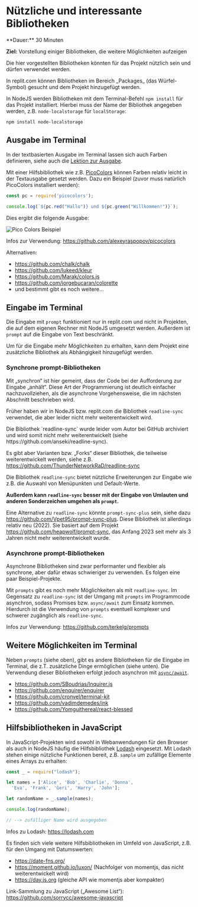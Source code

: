 
# Nützliche und interessante Bibliotheken

<Callout>
  **Dauer:** 30 Minuten
  
  **Ziel:** Vorstellung einiger Bibliotheken, die 
  weitere Möglichkeiten aufzeigen
</Callout>

Die hier vorgestellten Bibliotheken könnten für das 
Projekt nützlich sein und dürfen verwendet werden.

<Callout type="warning">
In replit.com können Bibliotheken im Bereich
_Packages_ (das Würfel-Symbol) gesucht und 
dem Projekt hinzugefügt werden.

In NodeJS werden Bibliotheken mit dem 
Terminal-Befehl `npm install` für das Projekt 
installiert. Hierbei muss der Name der Bibliothek 
angegeben werden, z.B. `node-localstorage` für 
`localStorage`:

```
npm install node-localstorage
```
</Callout>

## Ausgabe im Terminal

In der textbasierten Ausgabe im Terminal
lassen sich auch Farben definieren, siehe
auch die [Lektion zur Ausgabe](/prog/02-basics/io#ausgabe-formatieren).

Mit einer Hilfsbibliothek wie z.B. 
[PicoColors](https://github.com/alexeyraspopov/picocolors)
können Farben relativ leicht in der Textausgabe
gesetzt werden. Dazu ein Beispiel (zuvor muss
natürlich PicoColors installiert werden):

```js
const pc = require('picocolors');

console.log(`${pc.red("Hallo")} und ${pc.green("Willkommen!")}`);
```

Dies ergibt die folgende Ausgabe:

![Pico Colors Beispiel](/images/prog/pico_colors.png)

Infos zur Verwendung: https://github.com/alexeyraspopov/picocolors

Alternativen:

- https://github.com/chalk/chalk
- https://github.com/lukeed/kleur
- https://github.com/Marak/colors.js
- https://github.com/jorgebucaran/colorette
- und bestimmt gibt es noch weitere…

## Eingabe im Terminal

Die Eingabe mit `prompt` funktioniert nur 
in replit.com und nicht in Projekten, die auf
dem eigenen Rechner mit NodeJS umgesetzt werden.
Außerdem ist `prompt` auf die Eingabe von 
Text beschränkt. 

Um für die Eingabe mehr Möglichkeiten zu erhalten,
kann dem Projekt eine zusätzliche Bibliothek 
als Abhängigkeit hinzugefügt werden.

### Synchrone prompt-Bibliotheken

Mit „synchron“ ist hier gemeint, dass der Code bei der Aufforderung
zur Eingabe „anhält“. Diese Art der Programmierung ist deutlich
einfacher nachzuvollziehen, als die asynchrone Vorgehensweise, die im
nächsten Abschnitt beschrieben wird. 

Früher haben wir in NodeJS bzw. replit.com die Bibliothek `readline-sync`
verwendet, die aber leider nicht mehr weiterentwickelt wird.

<Callout type="warning">
Die Bibliothek `readline-sync` wurde leider vom Autor bei GitHub
archiviert und wird somit nicht mehr weiterentwickelt (siehe
https://github.com/anseki/readline-sync).

Es gibt aber Varianten bzw. „Forks“ dieser Bibliothek, die teilweise
weiterentwickelt werden, siehe z.B.
https://github.com/ThunderNetworkRaD/readline-sync

Die Bibliothek `readline-sync` bietet nützliche
Erweiterungen zur Eingabe wie z.B. die Auswahl von
Menüpunkten und Default-Werte. 

**Außerdem kann `readline-sync` besser mit
der Eingabe von Umlauten und anderen Sonderzeichen
umgehen als `prompt`.**
</Callout>

Eine Alternative zu `readline-sync` könnte `prompt-sync-plus` sein,
siehe dazu https://github.com/Vpet95/prompt-sync-plus. Diese Bibliothek
ist allerdings relativ neu (2022). Sie basiert auf dem Projekt
https://github.com/heapwolf/prompt-sync, das Anfang 2023 seit mehr als 
3 Jahren nicht mehr weiterentwickelt wurde.

### Asynchrone prompt-Bibliotheken

Asynchrone Bibliotheken sind zwar performanter und flexibler als
synchrone, aber dafür etwas schwieriger zu verwenden. Es folgen
eine paar Beispiel-Projekte.

Mit `prompts` gibt es noch mehr Möglichkeiten
als mit `readline-sync`. Im Gegensatz zu 
`readline-sync` ist der Umgang mit `prompts` 
im Programmcode asynchron, sodass Promises bzw.
`async/await` zum Einsatz kommen. Hierdurch
ist die Verwendung von `prompts` eventuell 
komplexer und schwerer zugänglich als 
`readline-sync`.

Infos zur Verwendung: https://github.com/terkelg/prompts


## Weitere Möglichkeiten im Terminal  

Neben `prompts` (siehe oben), gibt es andere Bibliotheken 
für die Eingabe im Terminal, die z.T. zusätzliche Dinge 
ermöglichen (siehe unten). Die Verwendung dieser 
Bibliotheken erfolgt jedoch asynchron mit 
[`async/await`](/prog/09-misc/fetch#asyncawait-für-promises).

- https://github.com/SBoudrias/Inquirer.js
- https://github.com/enquirer/enquirer
- https://github.com/cronvel/terminal-kit
- https://github.com/vadimdemedes/ink
- https://github.com/Yomguithereal/react-blessed

## Hilfsbibliotheken in JavaScript

In JavaScript-Projekten wird sowohl in 
Webanwendungen für den Browser als auch in
NodeJS häufig die Hilfsbibliothek 
[Lodash](https://lodash.com) eingesetzt. 
Mit Lodash stehen einige nützliche Funktionen
bereit, z.B. `sample` um zufällige Elemente
eines Arrays zu erhalten:

```js
const _ = require("lodash");

let names = ['Alice', 'Bob', 'Charlie', 'Donna',
  'Eva', 'Frank', 'Geri', 'Harry', 'John'];

let randomName = _.sample(names);

console.log(randomName);

// --> zufälliger Name wird ausgegeben 
```

Infos zu Lodash: https://lodash.com

Es finden sich viele weitere Hilfsbibliotheken
im Umfeld von JavaScript, z.B. für den Umgang
mit Datumswerten:

- https://date-fns.org/
- https://moment.github.io/luxon/ (Nachfolger von momentjs, das nicht weiterentwickelt wird)
- https://day.js.org (gleiche API wie momentjs aber kompakter)

Link-Sammlung zu JavaScript („Awesome List“): 
https://github.com/sorrycc/awesome-javascript
